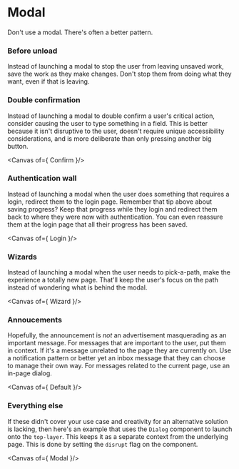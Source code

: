 
<Meta title="Components/Modal" />

# Modal

Don't use a modal. There's often a better pattern.

### Before unload

Instead of launching a modal to stop the user from leaving unsaved work, save the work as they make changes. Don't stop them from doing what they want, even if that is leaving.

### Double confirmation

Instead of launching a modal to double confirm a user's critical action, consider causing the user to type something in a field. This is better because it isn't disruptive to the user, doesn't require unique accessibility considerations, and is more deliberate than only pressing another big button.

<Canvas of={ Confirm }/>

### Authentication wall

Instead of launching a modal when the user does something that requires a login, redirect them to the login page. Remember that tip above about saving progress? Keep that progress while they login and redirect them back to where they were now with authentication. You can even reassure them at the login page that all their progress has been saved.

<Canvas of={ Login }/>

### Wizards

Instead of launching a modal when the user needs to pick-a-path, make the experience a totally new page. That'll keep the user's focus on the path instead of wondering what is behind the modal.

<Canvas of={ Wizard }/>

### Annoucements

Hopefully, the announcement is _not_ an advertisement masquerading as an important message. For messages that are important to the user, put them in context. If it's a message unrelated to the page they are currently on. Use a notification pattern or better yet an inbox message that they can choose to manage their own way. For messages related to the current page, use an in-page dialog.

<Canvas of={ Default }/>

### Everything else

If these didn't cover your use case and creativity for an alternative solution is lacking, then here's an example that uses the `Dialog` component to launch onto the `top-layer`. This keeps it as a separate context from the underlying page. This is done by setting the `disrupt` flag on the component.

<Canvas of={ Modal }/>
